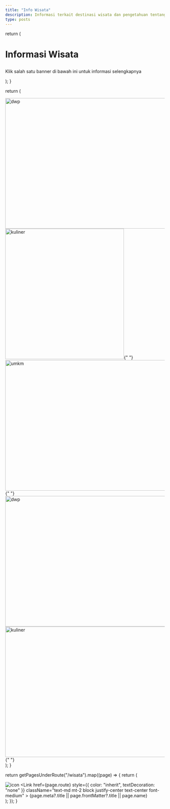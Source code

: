 ```yaml
---
title: "Info Wisata"
description: Informasi terkait destinasi wisata dan pengetahuan tentang budaya & adat istiadat
type: posts
---
```



  return (
    <div className="mx-auto mb-4 max-w-screen-lg border-b border-gray-400 border-opacity-20 pb-4 pt-2">
      <h1>
        <p className="mb-3 text-center font-bold lg:text-4xl">
          Informasi Wisata
        </p>
      </h1>
      <p className="text-center font-space-grotesk text-gray-500 dark:text-gray-400">
        Klik salah satu banner di bawah ini untuk informasi selengkapnya
      </p>
    </div>
  );
}

  return (
    <div className="mx-auto mb-6 max-w-screen-lg border-b border-gray-400 border-opacity-20">
      <div className="mb-2 grid grid-cols-3 gap-x-2 gap-y-10 xl:gap-x-2">
        <div className="col-span-2 text-center">
          <Link href="/wisata/infowisata">
            <Image
              src="/pariwisata/sulbar/banner-dispar.png"
              width="825"
              height="412"
              alt="dwp"
              className="inline-flex"
            />
          </Link>
        </div>
        <div className="text-center">
          <Link href="/wisata/toko-oleh-oleh">
            <Image
              src="/pariwisata/sulbar/banner-oleh.png"
              width="375"
              height="412"
              alt="kuliner"
              className="inline-flex"
            />{" "}
          </Link>
        </div>
      </div>
      <div className="mb-2 text-center">
        <Link href="/wisata/umkm">
          <Image
            src="/pariwisata/sulbar/banner-umkm.png"
            width="1100"
            height="412"
            alt="umkm"
            className="inline-flex"
          />{" "}
        </Link>
      </div>
      <div className="mb-6 grid grid-cols-2 gap-x-2 gap-y-10 xl:gap-x-2">
        <div className="text-center">
          <Link href="/wisata/oleh-oleh">
            <Image
              src="/pariwisata/sulbar/oleh-oleh.png"
              width="550"
              height="412"
              alt="dwp"
              className="inline-flex"
            />
          </Link>
        </div>
        <div className="text-center">
          <Link href="/wisata/kuliner">
            <Image
              src="/pariwisata/sulbar/kuliner.png"
              width="550"
              height="412"
              alt="kuliner"
              className="inline-flex"
            />{" "}
          </Link>
        </div>
      </div>
    </div>
  );
}

  return getPagesUnderRoute("/wisata").map((page) => {
    return (
      <div className="flex items-center justify-center align-top">
        <div key={page.route} className="relative">
          <Link href={page.route}>
            <img
              className="items-center rounded-t-lg"
              src={page.frontMatter?.symbol}
              alt="icon"
            />
          </Link>
          <Link
            href={page.route}
            style={{ color: "inherit", textDecoration: "none" }}
            className="text-md mt-2 block justify-center text-center font-medium"
          >
            {page.meta?.title || page.frontMatter?.title || page.name}
          </Link>
        </div>
      </div>
    );
  });
}

<PariwisataHeader />
<BannerWisata />
